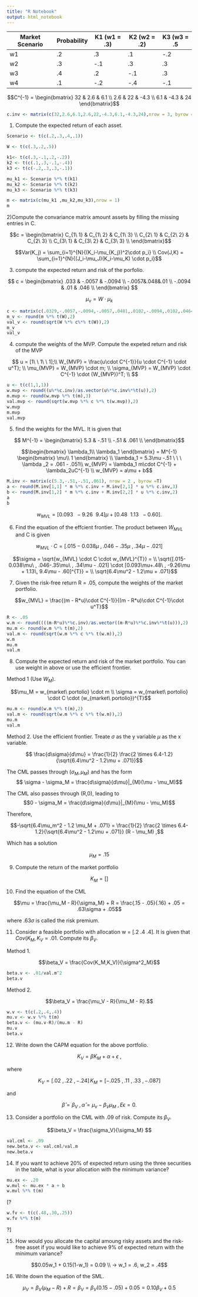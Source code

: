 ```yaml
---
title: "R Notebook"
output: html_notebook
---
```

|Market Scenario|Probability|K1 (w1 = .3)|K2 (w2 = .2)|K3 (w3 = .5|
|-----|----------|------------|------------|-----------|
|w1 |.2 |.3 |.1|-.2|
|w2|.3|-.1|.3|.3|
|w3|.4|.2|-.1|.3|
|w4|.1|-.2|-.4|-.1|


$$C^{-1} =
 \begin{bmatrix}
 32 & 2.6 & 6.1 \\
 2.6 & 22 & -4.3 \\
 6.1 & -4.3 & 24
 \end{bmatrix}$$

```r
c.inv <- matrix(c(32,2.6,6.1,2.6,22,-4.3,6.1,-4.3,24),nrow = 3, byrow = T)
```

1) Compute the expected return of each asset.
```r
Scenario <- t(c(.2,.3,.4,.1))

W <- t(c(.3,.2,.5))

k1<- t(c(.3,-.1,.2,-.2))
k2 <- t(c(.1,.3,-.1,-.4))
k3 <- t(c(-.2,.3,.3,-.1))

mu_k1 <- Scenario %*% t(k1)
mu_k2 <- Scenario %*% t(k2)
mu_k3 <- Scenario %*% t(k3)

m <- matrix(c(mu_k1 ,mu_k2,mu_k3),nrow = 1)
m
```


2)Compute the convariance matrix amount assets by filling the missing entries in C.

$$c = 
\begin{bmatrix}
C_{1\ 1} & C_{1\ 2} & C_{1\ 3} \\
C_{2\ 1} & C_{2\ 2} & C_{2\ 3} \\
C_{3\ 1} & C_{3\ 2} & C_{3\ 3} \\
\end{bmatrix}$$

$$Var(K_j) = \sum_{i=1}^{N}{(K_i-\mu_{K_j})^2\cdot p_i} \\
Cov(J,K) = \sum_{i=1}^{N}{(J_i-\mu_J)(K_i-\mu_K) \cdot p_i}$$


3) compute the expected return and risk of the porfolio.

$$
c = 
\begin{bmatrix}
.033 & -.0057 & -.0094 \\
-.0057&.048&.01 \\
-.0094 & .01 & .046 \\
\end{bmatrix}
$$

$$
\mu_v = W \cdot \mu_k
$$


```r
c <- matrix(c(.0329,-.0057,-.0094,-.0057,.0481,.0102,-.0094,.0102,.0464),nrow = 3 , byrow = T)
m_v <- round(m %*% t(W),2)
val_v <- round(sqrt(W %*% c%*% t(W)),2)
m_v
val_v
```


4) compute the weights of the MVP. Compute the expeted return and risk of the MVP

$$
u = [1\ \ 1\ \ 1];\\
W_{MVP}  = \frac{u\cdot C^{-1}}{u \cdot C^{-1} \cdot u^T}; \\
\mu_{MVP} = W_{MVP} \cdot m; \\
\sigma_{MVP} = W_{MVP} \cdot C^{-1} \cdot (W_{MVP})^T; \\
$$

```r
u <- t(c(1,1,1))
w.mvp <- round((u%*%c.inv)/as.vector(u%*%c.inv%*%t(u)),2)
m.mvp <- round(w.mvp %*% t(m),3)
val.mvp <- round(sqrt(w.mvp %*% c %*% t(w.mvp)),2)
w.mvp
m.mvp
val.mvp
```


5) find the weights for the MVL. It is given that

$$ M^{-1} = 
\begin{bmatrix}
5.3 & -.51 \\
-.51 & .061 \\
\end{bmatrix}$$

$$\begin{bmatrix}
\lambda_1\\
\lambda_1
\end{bmatrix}
= M^{-1}
\begin{bmatrix}
\mu\\
1
\end{bmatrix}
\\
\lambda_1 = 5.3\mu -.51 \ \ \ \lambda _2 = .061 - .051\\
w_{MVP} = \lambda_1 m\cdot C^{-1} + \lambda_2uC^{-1} \\
w_{MVP} = a\mu + b$$

```r
M.inv <- matrix(c(5.3,-.51,-.51,.061), nrow = 2 , byrow =T)
a <- round(M.inv[1,1] * m %*% c.inv + M.inv[2,1] * u %*% c.inv,3)
b <- round(M.inv[1,2] * m %*% c.inv + M.inv[2,2] * u %*% c.inv,2)
a
b
```

$$w_{MVL} = [0.093\ \ -9.26\ \ 9.4]\mu + [0.48 \ \ 1.13\ \ -0.60].$$


6. Find the equation of the effcient frontier. The product between $W_{MVL}$ and C is given

$$w_{MVL} \cdot C = [.015-0.038\mu\ , .046-.35\mu\ , .34\mu - .021]$$

$$\sigma = \sqrt{w_{MVL} \cdot C \cdot w_{MVL}^{T}} = \\
\sqrt{[.015-0.038\mu\ , .046-.35\mu\ , .34\mu - .021] \cdot [0.093\mu+.48\ , -9.26\mu + 1.13\, 9.4\mu - .60]^{T}} = \\ 
\sqrt{6.4\mu^2 - 1.2\mu + .071}$$


7) Given the risk-free return R = .05, compute the weights of the market portfolio.

$$w_{MVL} = \frac{(m - R*u)\cdot C^{-1}}{(m - R*u)\cdot C^{-1}\cdot u^T}$$

```r
R <- .05
w.m <- round((((m-R*u)%*%c.inv)/as.vector((m-R*u)%*%c.inv%*%t(u))),2)
mu.m <- round(w.m %*% t(m),2)
val.m <- round(sqrt(w.m %*% c %*% t(w.m)),2)
w.m
mu.m
val.m
```

8) Compute the expected return and risk of the market portfolio. You can use weight in above or use the efficient frontier.

Method 1 (Use $W_M$).

$$\mu_M = w_{market\ portolio} \cdot m \\
\sigma = w_{market\ portolio} \cdot C \cdot (w_{market\ portolio})^{T}$$


```r
mu.m <- round(w.m %*% t(m),2)
val.m <- round(sqrt(w.m %*% c %*% t(w.m)),2)
mu.m
val.m
```

Method 2. Use the efficient frontier. Treate $\sigma$ as the y variable $\mu$ as the x variable.

$$ \frac{d\sigma}{d\mu} = \frac{1}{2} \frac{2 \times 6.4-1.2}{\sqrt{6.4\mu^2 - 1.2\mu + .071}}$$

The CML passes through ($\sigma_M,\mu_M$) and has the form
$$ \sigma - \sigma_M = \frac{d\sigma}{d\mu}|_{M}(\mu - \mu_M)$$

The CML also passes through (R,0), leading to
$$0 - \sigma_M = \frac{d\sigma}{d\mu}|_{M}(\mu - \mu_M)$$

Therefore,

$$-\sqrt{6.4\mu_m^2 - 1.2 \mu_M + .071} = \frac{1}{2} \frac{2 \times 6.4-1.2}{\sqrt{6.4\mu^2 - 1.2\mu + .071}} (R - \mu_M) ,$$

Which has a solution

$$\mu_M = .15$$


9) Compute the return of the market portfolio

$$K_M = []$$


10) Find the equation of the CML

$$\mu = \frac{\mu_M - R}{\sigma_M} + R = \frac{.15 - .05}{.16} + .05 = .63\sigma + .05$$


where $.63\sigma$ is called the risk premium.


11) Consider a feasible portfolio with allocation w = [.2  .4  .4]. It is given that $Cov(K_M,K_V = .01$. Compute its $\beta_V$.

Method 1.

$$\beta_V = \frac{Cov(K_M,K_V)}{\sigma^2_M}$$


```r
beta.v <- .01/val.m^2
beta.v
```


Method 2.

$$\beta_V = \frac{\mu_V - R}{\mu_M - R}.$$


```r
w.v <- t(c(.2,.4,.4))
mu.v <- w.v %*% t(m)
beta.v <- (mu.v-R)/(mu.m - R)
mu.v
beta.v
```


12) Write down the CAPM equation for the above portfolio.

$$K_V = \beta K_M + \alpha + \epsilon\ ,$$

where

$$K_V = [.02\ , .22\ , -.24]\, K_M = [-.025\ , .11\ , .33\ , -.087]$$

and 

$$\hat{\beta} = \beta_V\ , \hat{\alpha} = \mu_v - \beta_V \mu_M\ , E\epsilon = 0.$$

13) Consider a portfolio on the CML with .09 of risk. Compute its $\beta_V$.

$$\beta_V = \frac{\sigma_V}{\sigma_M} $$

```r
val.cml <- .09
new.beta.v <- val.cml/val.m
new.beta.v
```


14) If you want to achieve 20% of expected return using the three securities in the table, what is your allocation with the minimum variance?

```r
mu.ex <- .20
w.mvl <- mu.ex * a + b
w.mvl %*% t(m)
```


[?
```r
w.fv <- t(c(.48,.30,.25))
w.fv %*% t(m)
```
?]


15) How would you allocate the capital amoung risky assets and the risk-free asset if you would like to achieve 9% of expected return with the minimum variance?

$$0.05w_1 + 0.15(1-w_1) = 0.09 \\
-> w_1 = .6, w_2 = .4$$


16) Write down the equation of the SML.

$$\mu_V = \beta_V(\mu_M - R) + R = \beta_V = \beta_V(0.15 - .05) + 0.05 = 0.10\beta_V + 0.5$$


















